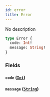 ```yaml
---
id: error
title: Error
---
```



No description

```graphql
type Error {
  code: Int!
  message: String!
}
```


### Fields

#### `code` ([`Int`](../../references/scalars/int))




#### `message` ([`String`](../../references/scalars/string))






